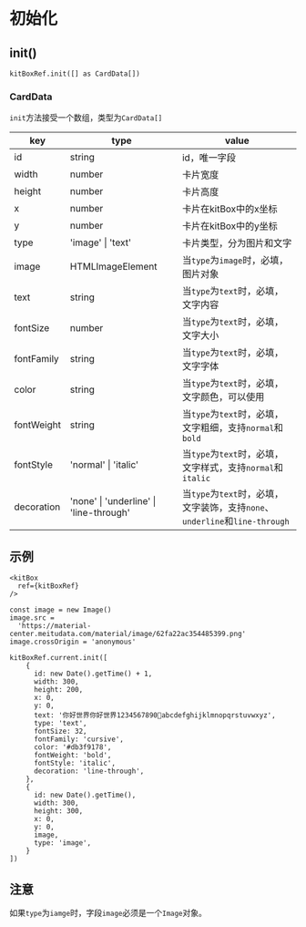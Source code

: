 # 初始化

## init()

```tsx
kitBoxRef.init([] as CardData[])
```

### CardData

`init`方法接受一个数组，类型为`CardData[]`

|key|type|value|
|---|---|---|
|id|string|id，唯一字段|
|width|number|卡片宽度|
|height|number|卡片高度|
|x|number|卡片在kitBox中的x坐标|
|y|number|卡片在kitBox中的y坐标|
|type|'image' \| 'text'|卡片类型，分为图片和文字|
|image|HTMLImageElement|当`type`为`image`时，必填，图片对象|
|text|string|当`type`为`text`时，必填，文字内容|
|fontSize|number|当`type`为`text`时，必填，文字大小|
|fontFamily|string|当`type`为`text`时，必填，文字字体|
|color|string|当`type`为`text`时，必填，文字颜色，可以使用|
|fontWeight|string|当`type`为`text`时，必填，文字粗细，支持`normal`和`bold`|
|fontStyle|'normal' \| 'italic'|当`type`为`text`时，必填，文字样式，支持`normal`和`italic`|
|decoration|'none' \| 'underline' \| 'line-through'|当`type`为`text`时，必填，文字装饰，支持`none`、`underline`和`line-through`|

## 示例

```tsx
<kitBox
  ref={kitBoxRef}
/>
```

```tsx
const image = new Image()
image.src =
  'https://material-center.meitudata.com/material/image/62fa22ac354485399.png'
image.crossOrigin = 'anonymous'

kitBoxRef.current.init([
    {
      id: new Date().getTime() + 1,
      width: 300,
      height: 200,
      x: 0,
      y: 0,
      text: '你好世界你好世界1234567890🤔abcdefghijklmnopqrstuvwxyz',
      type: 'text',
      fontSize: 32,
      fontFamily: 'cursive',
      color: '#db3f9178',
      fontWeight: 'bold',
      fontStyle: 'italic',
      decoration: 'line-through',
    },
    {
      id: new Date().getTime(),
      width: 300,
      height: 300,
      x: 0,
      y: 0,
      image,
      type: 'image',
    }
])
```

## 注意
如果`type`为`iamge`时，字段`image`必须是一个`Image`对象。
